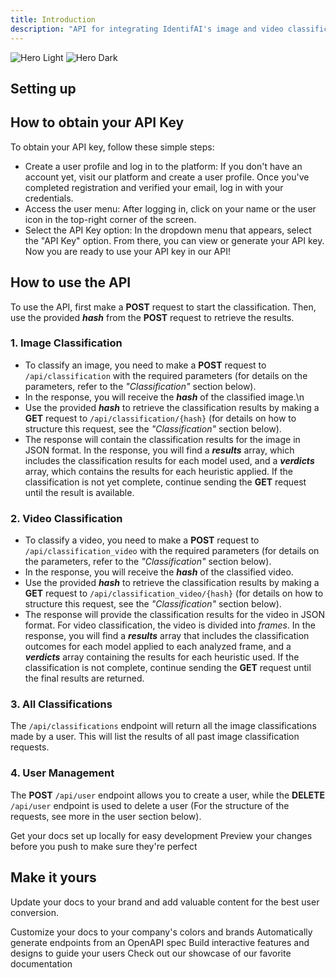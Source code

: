 ```yaml
---
title: Introduction
description: "API for integrating IdentifAI's image and video classification capabilities."
---
```


<img
  className="block dark:hidden"
  src="/logo/light.svg"
  alt="Hero Light"
/>
<img
  className="hidden dark:block"
  src="/images/hero-dark.svg"
  alt="Hero Dark"
/>

## Setting up
## How to obtain your API Key
To obtain your API key, follow these simple steps:   
- Create a user profile and log in to the platform: If you don't have an account yet, visit our platform and create a user profile. Once you've completed registration and verified your email, log in with your credentials.
- Access the user menu: After logging in, click on your name or the user icon in the top-right corner of the screen.
- Select the API Key option: In the dropdown menu that appears, select the \"API Key\" option. From there, you can view or generate your API key.
Now you are ready to use your API key in our API!

## How to use the API
To use the API, first make a **POST** request to start the classification. Then, use the provided ***hash*** from the **POST** request to retrieve the results.
### 1. Image Classification
* To classify an image, you need to make a **POST** request to `/api/classification` with the required parameters (for details on the parameters, refer to the *\"Classification\"* section below).
* In the response, you will receive the ***hash*** of the classified image.\n  
* Use the provided ***hash*** to retrieve the classification results by making a **GET** request to `/api/classification/{hash}` (for details on how to structure this request, see the *\"Classification\"* section below).
* The response will contain the classification results for the image in JSON format.
In the response, you will find a ***results*** array, which includes the classification results for each model used, and a ***verdicts*** array, which contains the results for each heuristic applied.
If the classification is not yet complete, continue sending the **GET** request until the result is available.
### 2. Video Classification
* To classify a video, you need to make a **POST** request to `/api/classification_video` with the required parameters (for details on the parameters, refer to the *\"Classification\"* section below).
* In the response, you will receive the ***hash*** of the classified video.
* Use the provided ***hash*** to retrieve the classification results by making a **GET** request to `/api/classification_video/{hash}` (for details on how to structure this request, see the *\"Classification\"* section below).
* The response will provide the classification results for the video in JSON format. For video classification, the video is divided into *frames*.
In the response, you will find a ***results*** array that includes the classification outcomes for each model applied to each analyzed frame, and a ***verdicts*** array containing the results for each heuristic used.
If the classification is not complete, continue sending the **GET** request until the final results are returned.
### 3. All Classifications
The `/api/classifications` endpoint will return all the image classifications made by a user. This will list the results of all past image classification requests.
### 4. User Management
The **POST** `/api/user` endpoint allows you to create a user, while the **DELETE** `/api/user` endpoint is used to delete a user (For the structure of the requests, see more in the user section below).

<CardGroup cols={2}>
  <Card
    title="Edit Your Docs"
    icon="pen-to-square"
    href="https://mintlify.com/docs/quickstart"
  >
    Get your docs set up locally for easy development
  </Card>
  <Card
    title="Preview Changes"
    icon="image"
    href="https://mintlify.com/docs/development"
  >
    Preview your changes before you push to make sure they're perfect
  </Card>
</CardGroup>

## Make it yours

Update your docs to your brand and add valuable content for the best user conversion.

<CardGroup cols={2}>
  <Card
    title="Customize Style"
    icon="palette"
    href="https://mintlify.com/docs/settings/global"
  >
    Customize your docs to your company's colors and brands
  </Card>
  <Card
    title="Reference APIs"
    icon="code"
    href="https://mintlify.com/docs/api-playground/openapi"
  >
    Automatically generate endpoints from an OpenAPI spec
  </Card>
  <Card
    title="Add Components"
    icon="screwdriver-wrench"
    href="https://mintlify.com/docs/components/accordion"
  >
    Build interactive features and designs to guide your users
  </Card>
  <Card
    title="Get Inspiration"
    icon="stars"
    href="https://mintlify.com/customers"
  >
    Check out our showcase of our favorite documentation
  </Card>
</CardGroup>
